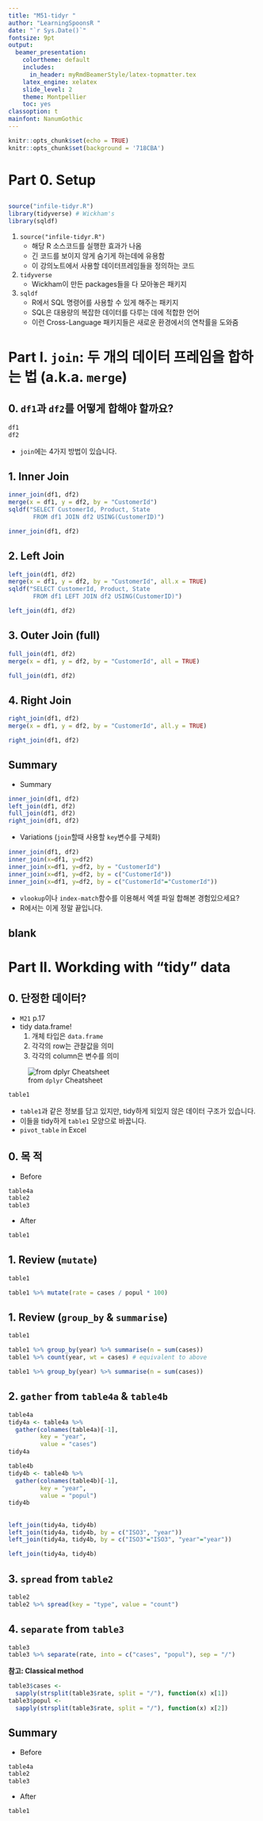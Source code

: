 ```yaml
---
title: "M51-tidyr "
author: "LearningSpoonsR "
date: "`r Sys.Date()`"
fontsize: 9pt
output:
  beamer_presentation:
    colortheme: default
    includes:
      in_header: myRmdBeamerStyle/latex-topmatter.tex
    latex_engine: xelatex
    slide_level: 2  
    theme: Montpellier
    toc: yes
classoption: t
mainfont: NanumGothic
---
```


```r
knitr::opts_chunk$set(echo = TRUE)
knitr::opts_chunk$set(background = '718CBA')
```

# Part 0. Setup  

##  

```r
source("infile-tidyr.R")
library(tidyverse) # Wickham's
library(sqldf)
```  

1. `source("infile-tidyr.R")`  
    + 해당 R 소스코드를 실행한 효과가 나옴  
    + 긴 코드를 보이지 않게 숨기게 하는데에 유용함  
    + 이 강의노트에서 사용할 데이터프레임들을 정의하는 코드   
2. `tidyverse`
    + Wickham이 만든 packages들을 다 모아놓은 패키지  
3. `sqldf`  
    + R에서 SQL 명령어를 사용할 수 있게 해주는 패키지   
    + SQL은 대용량의 복잡한 데이터를 다루는 데에 적합한 언어  
    + 이런 Cross-Language 패키지들은 새로운 환경에서의 연착률을 도와줌  

# Part I. `join`: 두 개의 데이터 프레임을 합하는 법 (a.k.a. `merge`)  

## 0. `df1`과 `df2`를 어떻게 합해야 할까요?  

\lc  


```r
df1
df2
```

\rc  

- `join`에는 4가지 방법이 있습니다.  

\ec 

## 1. Inner Join  

```r
inner_join(df1, df2)
merge(x = df1, y = df2, by = "CustomerId")
sqldf("SELECT CustomerId, Product, State 
       FROM df1 JOIN df2 USING(CustomerID)")   
```

```r
inner_join(df1, df2)
```

## 2. Left Join 

```r
left_join(df1, df2)
merge(x = df1, y = df2, by = "CustomerId", all.x = TRUE)
sqldf("SELECT CustomerId, Product, State 
       FROM df1 LEFT JOIN df2 USING(CustomerID)")  
```

```r
left_join(df1, df2)
```

## 3. Outer Join (full) 

```r
full_join(df1, df2)
merge(x = df1, y = df2, by = "CustomerId", all = TRUE)
```

```r
full_join(df1, df2)
```

## 4. Right Join

```r
right_join(df1, df2)
merge(x = df1, y = df2, by = "CustomerId", all.y = TRUE)
```

```r
right_join(df1, df2)
```

## Summary

+ Summary  

```r
inner_join(df1, df2)
left_join(df1, df2)
full_join(df1, df2)
right_join(df1, df2)
```

+ Variations (`join`할때 사용할 `key`변수를 구체화)  

```r
inner_join(df1, df2)
inner_join(x=df1, y=df2)
inner_join(x=df1, y=df2, by = "CustomerId")
inner_join(x=df1, y=df2, by = c("CustomerId"))
inner_join(x=df1, y=df2, by = c("CustomerId"="CustomerId"))
```

+ `vlookup`이나 `index-match`함수를 이용해서 엑셀 파일 합해본 경험있으세요?  
+ R에서는 이게 정말 끝입니다.    

## blank  

# Part II. Workding with "tidy" data    

## 0. 단정한 데이터?  

\lc 

+ `M21` p.17  
+ tidy data.frame!  
    1. 개체 타입은 `data.frame`  
    2. 각각의 row는 관찰값을 의미  
    3. 각각의 column은 변수를 의미  

![from `dplyr` Cheatsheet](fig/fig_a.png)


\rc  

```r
table1
```

\vspace{10pt}  
  
+ `table1`과 같은 정보를 담고 있지만, tidy하게 되있지 않은 데이터 구조가 있습니다.  
+ 이들을 tidy하게 `table1` 모양으로 바꿉니다.  
+ `pivot_table` in Excel  

\ec

## 0. 목 적  

\lc

+ Before  

```r
table4a 
table2
table3
```

\rc  

+ After  

```r
table1
```  

\ec  


## 1. Review (`mutate`)  

```r
table1
```  
  
```r
table1 %>% mutate(rate = cases / popul * 100)  
```  

## 1. Review (`group_by` & `summarise`)  

```r
table1
```  
  
```r
table1 %>% group_by(year) %>% summarise(n = sum(cases))  
table1 %>% count(year, wt = cases) # equivalent to above   
``` 
```r
table1 %>% group_by(year) %>% summarise(n = sum(cases))
```

## 2. `gather` from `table4a` & `table4b`  

\lc  

```r
table4a
tidy4a <- table4a %>% 
  gather(colnames(table4a)[-1], 
         key = "year", 
         value = "cases")
tidy4a
```

\rc  

```r
table4b
tidy4b <- table4b %>% 
  gather(colnames(table4b)[-1], 
         key = "year", 
         value = "popul")
tidy4b
```

\ec  

##  

```r
left_join(tidy4a, tidy4b)
left_join(tidy4a, tidy4b, by = c("ISO3", "year"))
left_join(tidy4a, tidy4b, by = c("ISO3"="ISO3", "year"="year"))
```

```r
left_join(tidy4a, tidy4b)
```

## 3. `spread` from `table2`

```r
table2
table2 %>% spread(key = "type", value = "count")
```

## 4. `separate` from `table3`

```r
table3
table3 %>% separate(rate, into = c("cases", "popul"), sep = "/")
```

\vspace{20pt}  

**참고: Classical method**    

```r
table3$cases <- 
  sapply(strsplit(table3$rate, split = "/"), function(x) x[1])
table3$popul <- 
  sapply(strsplit(table3$rate, split = "/"), function(x) x[2])
```
  
## Summary  

\lc

+ Before  

```r
table4a 
table2
table3
```

\rc  

+ After  

```r
table1
```  

\ec  
